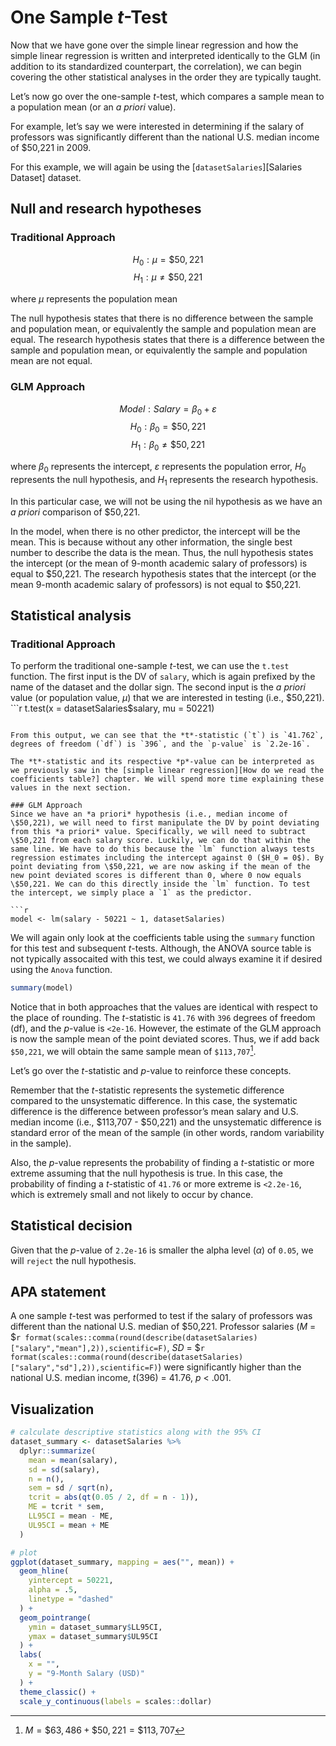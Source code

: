 # One Sample *t*-Test

Now that we have gone over the simple linear regression and how the simple linear regression is written and interpreted identically to the GLM (in addition to its standardized counterpart, the correlation), we can begin covering the other statistical analyses in the order they are typically taught. 

Let's now go over the one-sample *t*-test, which compares a sample mean to a population mean (or an *a priori* value).

For example, let's say we were interested in determining if the salary of professors was significantly different than the national U.S. median income of $50,221 in 2009.

For this example, we will again be using the [`datasetSalaries`][Salaries Dataset] dataset.

## Null and research hypotheses

### Traditional Approach

$$H_0: \mu = \$50,221$$
$$H_1: \mu \ne \$50,221$$

where $\mu$ represents the population mean

The null hypothesis states that there is no difference between the sample and population mean, or equivalently the sample and population mean are equal. The research hypothesis states that there is a difference between the sample and population mean, or equivalently the sample and population mean are not equal. 

### GLM Approach

$$Model: Salary = \beta_0 + \varepsilon$$
$$H_0: \beta_0 = \$50,221$$
$$H_1: \beta_0 \ne \$50,221$$

where $\beta_{0}$ represents the intercept, $\varepsilon$ represents the population error, $H_0$ represents the null hypothesis, and $H_1$ represents the research hypothesis. 

In this particular case, we will not be using the nil hypothesis as we have an *a priori* comparison of $50,221.

In the model, when there is no other predictor, the intercept will be the mean. This is because without any other information, the single best number to describe the data is the mean. Thus, the null hypothesis states the intercept (or the mean of 9-month academic salary of professors) is equal to \$50,221.  The research hypothesis states that the intercept (or the mean 9-month academic salary of professors) is not equal to $50,221.

## Statistical analysis

### Traditional Approach
To perform the traditional one-sample *t*-test, we can use the `t.test` function. The first input is the DV of `salary`, which is again prefixed by the name of the dataset and the dollar sign. The second input is the *a priori* value (or population value, $\mu$) that we are interested in testing (i.e., $50,221).
```r
t.test(x = datasetSalaries$salary, mu = 50221)
```

From this output, we can see that the *t*-statistic (`t`) is `41.762`, degrees of freedom (`df`) is `396`, and the `p-value` is `2.2e-16`.

The *t*-statistic and its respective *p*-value can be interpreted as we previously saw in the [simple linear regression][How do we read the coefficients table?] chapter. We will spend more time explaining these values in the next section.

### GLM Approach
Since we have an *a priori* hypothesis (i.e., median income of \$50,221), we will need to first manipulate the DV by point deviating from this *a priori* value. Specifically, we will need to subtract \$50,221 from each salary score. Luckily, we can do that within the same line. We have to do this because the `lm` function always tests regression estimates including the intercept against 0 ($H_0 = 0$). By point deviating from \$50,221, we are now asking if the mean of the new point deviated scores is different than 0, where 0 now equals \$50,221. We can do this directly inside the `lm` function. To test the intercept, we simply place a `1` as the predictor.

```r
model <- lm(salary - 50221 ~ 1, datasetSalaries)
```

We will again only look at the coefficients table using the `summary` function for this test and subsequent *t*-tests. Although, the ANOVA source table is not typically assocaited with this test, we could always examine it if desired using the `Anova` function.

```r
summary(model)
```
Notice that in both approaches that the values are identical with respect to the place of rounding. The *t*-statistic is `41.76` with `396` degrees of freedom (df), and the *p*-value is `<2e-16`. However, the estimate of the GLM approach is now the sample mean of the point deviated scores. Thus, we if add back `$50,221`, we will obtain the same sample mean of `$113,707`[^1].

[^1]: $M = \$63,486+\$50,221=\$113,707$

Let's go over the *t*-statistic and *p*-value to reinforce these concepts. 

Remember that the *t*-statistic represents the systemetic difference compared to the unsystematic difference. In this case, the systematic difference is the difference between professor's mean salary and U.S. median income (i.e., \$113,707 - \$50,221) and the unsystematic difference is standard error of the mean of the sample (in other words, random variability in the sample).

Also, the *p*-value represents the probability of finding a *t*-statistic or more extreme assuming that the null hypothesis is true. In this case, the probability of finding a *t*-statistic of `41.76` or more extreme is `<2.2e-16`, which is extremely small and not likely to occur by chance. 


## Statistical decision
Given that the *p*-value of `2.2e-16` is smaller the alpha level ($\alpha$) of `0.05`, we will `reject` the null hypothesis. 

## APA statement
A one sample *t*-test was performed to test if the salary of professors was different than the national U.S. median of \$50,221. Professor salaries (*M* = \$`r format(scales::comma(round(describe(datasetSalaries)["salary","mean"],2)),scientific=F)`, *SD* = \$`r format(scales::comma(round(describe(datasetSalaries)["salary","sd"],2)),scientific=F)`) were significantly higher than the national U.S. median income, *t*(396) = 41.76, *p* < .001.

## Visualization
```r
# calculate descriptive statistics along with the 95% CI
dataset_summary <- datasetSalaries %>%
  dplyr::summarize(
    mean = mean(salary),
    sd = sd(salary),
    n = n(),
    sem = sd / sqrt(n),
    tcrit = abs(qt(0.05 / 2, df = n - 1)),
    ME = tcrit * sem,
    LL95CI = mean - ME,
    UL95CI = mean + ME
  )

# plot
ggplot(dataset_summary, mapping = aes("", mean)) +
  geom_hline(
    yintercept = 50221,
    alpha = .5,
    linetype = "dashed"
  ) +
  geom_pointrange(
    ymin = dataset_summary$LL95CI,
    ymax = dataset_summary$UL95CI
  ) +
  labs(
    x = "",
    y = "9-Month Salary (USD)"
  ) +
  theme_classic() +
  scale_y_continuous(labels = scales::dollar)
```

